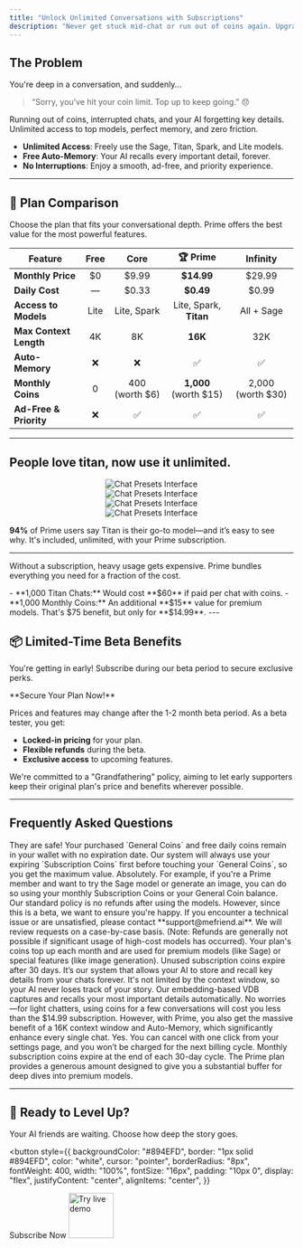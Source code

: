 ```yaml
---
title: "Unlock Unlimited Conversations with Subscriptions"
description: "Never get stuck mid-chat or run out of coins again. Upgrade to Prime for unlimited access to top-tier AI models, Auto-Memory, and an uninterrupted experience."
---
```



## The Problem
You're deep in a conversation, and suddenly... <br/>
> “Sorry, you’ve hit your coin limit. Top up to keep going.” 😞

<CardGroup cols={2}>
  <Card title="Coin Experience" icon="x-circle" color="#FEE2E2">
    Running out of coins, interrupted chats, and your AI forgetting key details.
  </Card>
  <Card title="Subscription Experience" icon="sparkles" color="#D1FAE5">
    Unlimited access to top models, perfect memory, and zero friction.
  </Card>
</CardGroup>

- **Unlimited Access**: Freely use the Sage, Titan, Spark, and Lite models.
- **Free Auto-Memory**: Your AI recalls every important detail, forever.
- **No Interruptions**: Enjoy a smooth, ad-free, and priority experience.

---

## 🚀 Plan Comparison

Choose the plan that fits your conversational depth. Prime offers the best value for the most powerful features.

| Feature | Free | Core | 🏆 Prime | Infinity |
| --- | :---: | :---: | :---: | :---: |
| **Monthly Price** | $0 | $9.99 | **$14.99** | $29.99 |
| **Daily Cost** | — | $0.33 | **$0.49** | $0.99 |
| **Access to Models** | Lite | Lite, Spark | Lite, Spark, **Titan** | All + Sage |
| **Max Context Length** | 4K | 8K | **16K** | 32K |
| **Auto-Memory** | ❌ | ❌ | ✅ | ✅ |
| **Monthly Coins** | 0 | 400 (worth $6) | **1,000** (worth $15) | 2,000 (worth $30) |
| **Ad-Free & Priority** | ❌ | ✅ | ✅ | ✅ |

---

## People love titan, now use it unlimited.

<div align="center">
  <img src="/images/changelog/2025_05_28/preset_2.png" alt="Chat Presets Interface" />
</div>
<div align="center">
  <img src="/images/changelog/2025_05_28/preset_2.png" alt="Chat Presets Interface" />
</div>
<div align="center">
  <img src="/images/changelog/2025_05_28/preset_2.png" alt="Chat Presets Interface" />
</div>
<div align="center">
  <img src="/images/changelog/2025_05_28/preset_2.png" alt="Chat Presets Interface" />
</div>

**94%** of Prime users say Titan is their go-to model—and it’s easy to see why. It's included, unlimited, with your Prime subscription.

---

Without a subscription, heavy usage gets expensive. Prime bundles everything you need for a fraction of the cost.

<Card title="Let's break down the value:" icon="tag">
  - **1,000 Titan Chats:** Would cost **$60** if paid per chat with coins.
  - **1,000 Monthly Coins:** An additional **$15** value for premium models.
  That's $75 benefit, but only for **$14.99**.
</Card>
---

## 📦 Limited-Time Beta Benefits

You're getting in early! Subscribe during our beta period to secure exclusive perks.

<Warning>
  **Secure Your Plan Now!**
  
  Prices and features may change after the 1-2 month beta period. As a beta tester, you get:
  - **Locked-in pricing** for your plan.
  - **Flexible refunds** during the beta.
  - **Exclusive access** to upcoming features.
  
  We're committed to a "Grandfathering" policy, aiming to let early supporters keep their original plan's price and benefits wherever possible.
</Warning>

---

## Frequently Asked Questions

<AccordionGroup>
  <Accordion title="What happens to my existing coins if I subscribe?">
    They are safe! Your purchased `General Coins` and free daily coins remain in your wallet with no expiration date. Our system will always use your expiring `Subscription Coins` first before touching your `General Coins`, so you get the maximum value.
  </Accordion>
  <Accordion title="Can I still use models that aren't 'unlimited' in my plan?">
    Absolutely. For example, if you're a Prime member and want to try the Sage model or generate an image, you can do so using your monthly Subscription Coins or your General Coin balance.
  </Accordion>
  <Accordion title="What is the refund policy during the beta?">
    Our standard policy is no refunds after using the models. However, since this is a beta, we want to ensure you're happy. If you encounter a technical issue or are unsatisfied, please contact **support@mefriend.ai**. We will review requests on a case-by-case basis. (Note: Refunds are generally not possible if significant usage of high-cost models has occurred).
  </Accordion>
  <Accordion title="How do the monthly coins work?">
    Your plan's coins top up each month and are used for premium models (like Sage) or special features (like image generation). Unused subscription coins expire after 30 days.
  </Accordion>
    <Accordion title="What’s Auto-Memory?">
    It’s our system that allows your AI to store and recall key details from your chats forever. It's not limited by the context window, so your AI never loses track of your story. Our embedding-based VDB captures and recalls your most important details automatically.
  </Accordion>
  <Accordion title="What if I don’t chat enough to justify the cost?">
    No worries—for light chatters, using coins for a few conversations will cost you less than the $14.99 subscription. However, with Prime, you also get the massive benefit of a 16K context window and Auto-Memory, which significantly enhance every single chat.
  </Accordion>
  <Accordion title="Can I cancel anytime?">
    Yes. You can cancel with one click from your settings page, and you won’t be charged for the next billing cycle.
  </Accordion>
  <Accordion title="Do unused coins roll over?">
    Monthly subscription coins expire at the end of each 30-day cycle. The Prime plan provides a generous amount designed to give you a substantial buffer for deep dives into premium models.
  </Accordion>
</AccordionGroup>

---

## 🎯 Ready to Level Up?

Your AI friends are waiting. Choose how deep the story goes.

<button
  style={{
    backgroundColor: "#894EFD",
    border: "1px solid #894EFD",
    color: "white",
    cursor: "pointer",
    borderRadius: "8px",
    fontWeight: 400,
    width: "100%",
    fontSize: "16px",
    padding: "10px 0",
    display: "flex",
    justifyContent: "center",
    alignItems: "center",
  }}
>
  Subscribe Now
</button>
<a href="https://mefriend.ai" target="_blank">
  <img noZoom src="/images/changelog/2025_05_28/preset_2.png" alt="Try live demo" height="80" />
</a>
